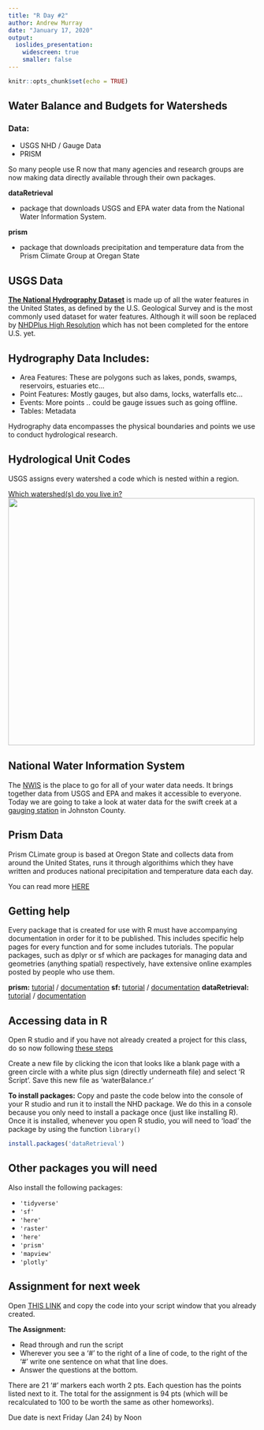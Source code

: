 ```yaml
---
title: "R Day #2"
author: Andrew Murray
date: "January 17, 2020"
output:
  ioslides_presentation:
    widescreen: true
    smaller: false
---
```


```r
knitr::opts_chunk$set(echo = TRUE)
```

## Water Balance and Budgets for Watersheds

### Data:

- USGS NHD / Gauge Data
- PRISM

So many people use R now that many agencies and research groups are now making data directly available through their own packages. 

**dataRetrieval**

- package that downloads USGS and EPA water data from the National Water Information System.

**prism**

- package that downloads precipitation and temperature data from the Prism Climate Group at Oregan State

## USGS Data
[**The National Hydrography Dataset**](https://www.usgs.gov/core-science-systems/ngp/national-hydrography/national-hydrography-dataset?qt-science_support_page_related_con=0#qt-science_support_page_related_con) is made up of all the water features in the United States, as defined by the U.S. Geological Survey and is the most commonly used dataset for water features. Although it will soon be replaced by [NHDPlus High Resolution](https://www.usgs.gov/core-science-systems/ngp/national-hydrography/nhdplus-high-resolution) which has not been completed for the entore U.S. yet.

## Hydrography Data Includes:

- Area Features: These are polygons such as lakes, ponds, swamps, reservoirs, estuaries etc...
- Point Features: Mostly gauges, but also dams, locks, waterfalls etc...
- Events: More points .. could be gauge issues such as going offline.
- Tables: Metadata

Hydrography data encompasses the physical boundaries and points we use to conduct hydrological research.

## Hydrological Unit Codes
USGS assigns every watershed a code which is nested within a region.

[Which watershed(s) do you live in?](https://water.usgs.gov/wsc/map_index.html)
![](/img/watershed/rday3/huc.png){height=500px}

## National Water Information System
The [NWIS](https://waterdata.usgs.gov/nwis) is the place to go for all of your water data needs. It brings together data from USGS and EPA and makes it accessible to everyone. Today we are going to take a look at water data for the swift creek at a [gauging station](https://waterdata.usgs.gov/nwis/inventory?agency_code=USGS&site_no=0208773375) in Johnston County.

## Prism Data
Prism CLimate group is based at Oregon State and collects data from around the United States, runs it through algorithims which they have written and produces national precipitation and temperature data each day.

You can read more [HERE](http://www.prism.oregonstate.edu/)

## Getting help
Every package that is created for use with R must have accompanying documentation in order for it to be published. This includes specific help pages for every function and for some includes tutorials. The popular packages, such as dplyr or sf which are packages for managing data and geometries (anything spatial) respectively, have extensive online examples posted by people who use them.

**prism:** [tutorial](https://rpubs.com/collnell/get_prism) / [documentation](https://cran.r-project.org/web/packages/prism/prism.pdf)
**sf:** [tutorial](https://r-spatial.github.io/sf/articles/sf1.html) / [documentation](https://cran.r-project.org/web/packages/sf/sf.pdf)
**dataRetrieval:** [tutorial](https://owi.usgs.gov/R/dataRetrieval.html#1) / [documentation](https://cran.r-project.org/web/packages/dataRetrieval/dataRetrieval.pdf)


## Accessing data in R

Open R studio and if you have not already created a project for this class, do so now following [these steps](https://amurraygeo.com/slides/watershed/rday_1#6)

Create a new file by clicking the icon that looks like a blank page with a green circle with a white plus sign (directly underneath file) and select 'R Script'. Save this new file as 'waterBalance.r'

**To install packages:**
Copy and paste the code below into the console of your R studio and run it to install the NHD package. We do this in a console because you only need to install a package once (just like installing R). Once it is installed, whenever you open R studio, you will need to 'load' the package by using the function ```library()```

```r
install.packages('dataRetrieval')
```

## Other packages you will need

Also install the following packages:

- ```'tidyverse'```
- ```'sf'```
- ```'here'```
- ```'raster'```
- ```'here'```
- ```'prism'```
- ```'mapview'```
- ```'plotly'```

## Assignment for next week

Open [THIS LINK](/files/watershed/day2.R) and copy the code into your script window that you already created.

**The Assignment:**

- Read through and run the script
- Wherever you see a '#' to the right of a line of code, to the right of the '#' write one sentence on what that line does.
- Answer the questions at the bottom.

There are 21 '#' markers each worth 2 pts.
Each question has the points listed next to it. 
The total for the assignment is 94 pts (which will be recalculated to 100 to be worth the same as other homeworks).

Due date is next Friday (Jan 24) by Noon




